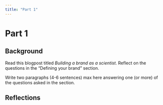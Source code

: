 ```yaml
---
title: "Part 1"
---
```


# Part 1

## Background
Read this blogpost titled *Building a brand as a scientist*. Reflect on the questions in the “Defining your brand” section.

Write two paragraphs (4-6 sentences) max here answering one (or more) of the questions asked in the section.

## Reflections
<!-- Add your reflections here -->